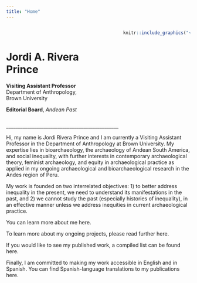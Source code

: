 ```yaml
---
title: "Home"
---
```


::: columns
::: {.column width="50%"}
<br>

# **Jordi A. Rivera Prince**

**Visiting Assistant Professor** Department of Anthropology, Brown University

**Editorial Board**, *Andean Past*
:::

::: {.column width="10%"}
:::

::: {.column width="40%"}
```r
knitr::include_graphics("~/Documents/GitHub/jriveraprince/images/JARP_Headshot.jpg")
```
:::
:::

\_\_\_\_\_\_\_\_\_\_\_\_\_\_\_\_\_\_\_\_\_\_\_\_\_\_\_\_\_\_\_\_\_\_\_\_\_\_\_\_\_\_\_\_\_\_\_\_

Hi, my name is Jordi Rivera Prince and I am currently a Visiting Assistant Professor in the Department of Anthropology at Brown University. My expertise lies in bioarchaeology, the archaeology of Andean South America, and social inequality, with further interests in contemporary archaeological theory, feminist archaeology, and equity in archaeological practice as applied in my ongoing archaeological and bioarchaeological research in the Andes region of Peru.

My work is founded on two interrelated objectives: 1) to better address inequality in the present, we need to understand its manifestations in the past, and 2) we cannot study the past (especially histories of inequality), in an effective manner unless we address inequities in current archaeological practice.

You can learn more about me here.

To learn more about my ongoing projects, please read further here.

If you would like to see my published work, a compiled list can be found here.

Finally, I am committed to making my work accessible in English and in Spanish. You can find Spanish-language translations to my publications here.
